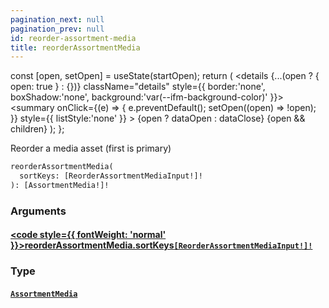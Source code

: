 ```yaml
---
pagination_next: null
pagination_prev: null
id: reorder-assortment-media
title: reorderAssortmentMedia
---
```









  const [open, setOpen] = useState(startOpen);
  return (
    <details {...(open ? { open: true } : {})} className="details" style={{ border:'none', boxShadow:'none', background:'var(--ifm-background-color)' }}>
      <summary
        onClick={(e) => {
          e.preventDefault();
          setOpen((open) => !open);
        }}
        style={{ listStyle:'none' }}
      >
      {open ? dataOpen : dataClose}
      </summary>
      {open && children}
    </details>
  );
};








Reorder a media asset (first is primary)


```graphql
reorderAssortmentMedia(
  sortKeys: [ReorderAssortmentMediaInput!]!
): [AssortmentMedia!]!
```




### Arguments

#### [<code style={{ fontWeight: 'normal' }}>reorderAssortmentMedia.<b>sortKeys</b></code>](#)<Bullet />[`[ReorderAssortmentMediaInput!]!`](/schema/types/inputs/reorder-assortment-media-input.mdx) <Badge class="badge badge--secondary" text="non-null"/> <Badge class="badge badge--secondary" text="input"/> 



### Type

#### [`AssortmentMedia`](/schema/types/objects/assortment-media.mdx) <Badge class="badge badge--secondary" text="object"/> 







